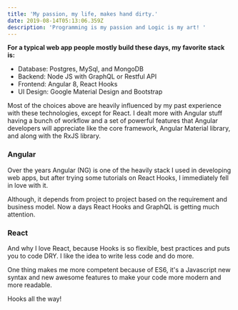 ```yaml
---
title: 'My passion, my life, makes hand dirty.'
date: 2019-08-14T05:13:06.359Z
description: 'Programming is my passion and Logic is my art! '
---
```


**For a typical web app people mostly build these days, my favorite stack is:**

* Database: Postgres, MySql, and MongoDB
* Backend: Node JS with GraphQL or Restful API
* Frontend: Angular 8, React Hooks
* UI Design: Google Material Design and Bootstrap

Most of the choices above are heavily influenced by my past experience with these technologies, except for React. I dealt more with Angular stuff having a bunch of workflow and a set of powerful features that Angular developers will appreciate like the core framework, Angular Material library, and along with the RxJS library.

### Angular
Over the years Angular (NG) is one of the heavily stack I used in developing web apps, but after trying some tutorials on React Hooks, I immediately fell in love with it. 

Although, it depends from project to project based on the requirement and business model. Now a days React Hooks and GraphQL is getting much attention.  

### React
And why I love React, because Hooks is so flexible, best practices and puts you to code DRY.  I like the idea to write less code and do more.

One thing makes me more competent because of ES6, it's a Javascript new syntax and new awesome features to make your code more modern and more readable.

Hooks all the way!
